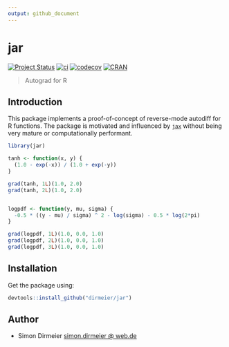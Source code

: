 ```yaml
---
output: github_document
---
```


# jar

<!-- badges: start -->
[![Project Status](http://www.repostatus.org/badges/latest/concept.svg)](http://www.repostatus.org/#concept)
[![ci](https://github.com/dirmeier/jar/workflows/ci/badge.svg)](https://github.com/dirmeier/jar/actions?query=workflow%3Aci)
[![codecov](https://codecov.io/gh/dirmeier/ggpixel/branch/master/graph/badge.svg)](https://codecov.io/gh/dirmeier/ggpixel)
[![CRAN](http://www.r-pkg.org/badges/version/ggpixel?color=white)](https://cran.r-project.org/package=ggpixel) 
<!-- badges: end -->

> Autograd for R

## Introduction

This package implements a proof-of-concept of reverse-mode autodiff for R functions. The package is motivated and influenced by [`jax`](https://github.com/google/jax) without being very mature or computationally performant.

```r
library(jar)

tanh <- function(x, y) {
  (1.0 - exp(-x)) / (1.0 + exp(-y))
}

grad(tanh, 1L)(1.0, 2.0)
grad(tanh, 2L)(1.0, 2.0)


logpdf <- function(y, mu, sigma) {
  -0.5 * ((y - mu) / sigma) ^ 2 - log(sigma) - 0.5 * log(2*pi)
}

grad(logpdf, 1L)(1.0, 0.0, 1.0)
grad(logpdf, 2L)(1.0, 0.0, 1.0)
grad(logpdf, 3L)(1.0, 0.0, 1.0)
```

## Installation

Get the package using:

```r
devtools::install_github("dirmeier/jar")
```

## Author

* Simon Dirmeier <a href="mailto:simon.dirmeier @ web.de">simon.dirmeier @ web.de</a>
